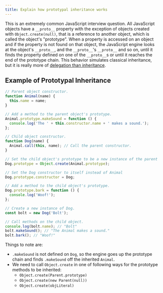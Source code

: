 ```yaml
---
title: Explain how prototypal inheritance works
---
```


This is an extremely common JavaScript interview question. All JavaScript objects have a `__proto__` property with the exception of objects created with `Object.create(null)`, that is a reference to another object, which is called the object's "prototype". When a property is accessed on an object and if the property is not found on that object, the JavaScript engine looks at the object's `__proto__`, and the `__proto__`'s `__proto__` and so on, until it finds the property defined on one of the `__proto__`s or until it reaches the end of the prototype chain. This behavior simulates classical inheritance, but it is really more of [delegation than inheritance](https://davidwalsh.name/javascript-objects).

## Example of Prototypal Inheritance

```js
// Parent object constructor.
function Animal(name) {
  this.name = name;
}

// Add a method to the parent object's prototype.
Animal.prototype.makeSound = function () {
  console.log('The ' + this.constructor.name + ' makes a sound.');
};

// Child object constructor.
function Dog(name) {
  Animal.call(this, name); // Call the parent constructor.
}

// Set the child object's prototype to be a new instance of the parent object.
Dog.prototype = Object.create(Animal.prototype);

// Set the Dog constructor to itself instead of Animal
Dog.prototype.constructor = Dog;

// Add a method to the child object's prototype.
Dog.prototype.bark = function () {
  console.log('Woof!');
};

// Create a new instance of Dog.
const bolt = new Dog('Bolt');

// Call methods on the child object.
console.log(bolt.name); // "Bolt"
bolt.makeSound(); // "The Animal makes a sound."
bolt.bark(); // "Woof!"
```

Things to note are:

- `.makeSound` is not defined on `Dog`, so the engine goes up the prototype chain and finds `.makeSound` off the inherited `Animal`.
- We need to call `Object.create` in one of following ways for the prototype methods to be inherited:
  - `Object.create(Parent.prototype)`
  - `Object.create(new Parent(null))`
  - `Object.create(objLiteral)`
